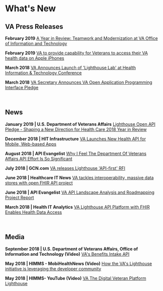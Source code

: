 # What's New

## VA Press Releases

**February 2019**
[A Year in Review: Teamwork and Modernization at VA Office of Information and Technology](https://www.va.gov/opa/pressrel/pressrelease.cfm?id=4014)

**February 2019**
[VA to provide capability for Veterans to access their VA health data on Apple iPhones](https://www.va.gov/opa/pressrel/pressrelease.cfm?id=5199)

**March 2018**
[VA Announces Launch of 'Lighthouse Lab' at Health Information & Technology Conference](https://www.va.gov/opa/pressrel/pressrelease.cfm?id=4021)

**March 2018**
[VA Secretary Announces VA Open Application Programming Interface Pledge](https://www.va.gov/opa/pressrel/pressrelease.cfm?id=4022)

<br />

## News 

**January 2019 | U.S. Department of Veterans Affairs**
[Lighthouse Open API Pledge - Shaping a New Direction for Health Care 2018 Year in Review](https://www.oit.va.gov/reports/year-in-review/2018/new-capabilities/lighthouse)

**December 2018 | HIT Infrastructure**
[VA Launches New Health API for Mobile, Web-based Apps](https://hitinfrastructure.com/news/va-launches-new-health-api-for-mobile-web-based-apps)

**August 2018 | API Evangelist**
[Why I Feel The Department Of Veterans Affairs API Effort Is So Significant](https://apievangelist.com/2018/08/30/why-i-feel-the-department-of-veterans-affairs-api-effort-is-so-significant/)

**July 2018 | GCN.com**
[VA releases Lighthouse 'API-first' RFI](https://gcn.com/articles/2018/07/30/va-lighthouse-api.aspx) 

**June 2018 | Healthcare IT News**
[VA tackles interoperability, massive data stores with open FHIR API project](https://www.healthcareitnews.com/news/va-tackles-interoperability-massive-data-stores-open-fhir-api-project)

**June 2018 | API Evangelist**
[VA API Landscape Analysis and Roadmapping Project Report](https://apievangelist.com/2018/06/18/va-lighthouse-landscape-analysis-and-roadmapping-project-report/)

**March 2018 | Health IT Analytics**
[VA Lighthouse API Platform with FHIR Enables Health Data Access](https://healthitanalytics.com/news/va-lighthouse-api-platform-with-fhir-enables-health-data-access)

<br />

## Media

**September 2018 | U.S. Department of Veterans Affairs, Office of Information and Technology (Video)**
[VA's Benefits Intake API](https://www.youtube.com/watch?v=at69_Uz05vA)

**May 2018 | HIMMS - MobiHealthNews (Video)**
[How the VA's Lighthouse initiative is leveraging the developer community](https://www.mobihealthnews.com/content/how-vas-lighthouse-initiative-leveraging-developer-community)

**May 2018 | HIMMS- YouTube  (Video)**
[VA The Digital Veteran Platform Lighthouse](https://www.youtube.com/watch?v=tS2zHheRpqw)

<br />

